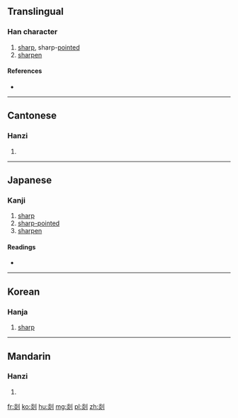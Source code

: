 ==Translingual==

===Han character===
{{Han char|rn=18|rad=刀|as=08|sn=10|four=9280<sub>0</sub>|canj=火火中弓 (FFLN)|ids=⿰[[炎]][[刂]]}}

# [[sharp]], sharp-[[point]]ed
# [[sharpen]]

====References====
* {{Han ref|kx=0141.320|dkj=02059|dj=0321.110|hdz=10346.010|uh=5261|ud=21089|bh=D0E6|bd=53478}}

----

==Cantonese==

===Hanzi===
{{yue-hanzi|jyut=|y=sim6, yim5}}

# {{defn|lang=yue|sort=刀08}}

----

==Japanese==

===Kanji===
{{ja-kanji|grade=|rs=刀08}}

# [[sharp]]
# [[sharp-pointed]]
# [[sharpen]]

====Readings====
* {{ja-readings|on=[[えん]] (en), [[せん]] (sen), [[ぜん]] (zen)|kun=[[するどい]] (surudoi), [[そるどくする]] (sorudokusuru), [[けずる]] (kezuru)}}

----

==Korean==

===Hanja===
{{ko-hanja|hangeul=[[섬]],[[염]]|rv=seom, yeom|mr=sŏm, yŏm}}

# [[sharp]]

----

==Mandarin==

===Hanzi===
{{cmn-hanzi|pin=[[shàn]] ([[shan4]]), [[yǎn]] ([[yan3]])|wg=shan<sup>4</sup>, yen<sup>3</sup>}}

# {{defn|lang=cmn|sort=刀08}}

[[fr:剡]]
[[ko:剡]]
[[hu:剡]]
[[mg:剡]]
[[pl:剡]]
[[zh:剡]]